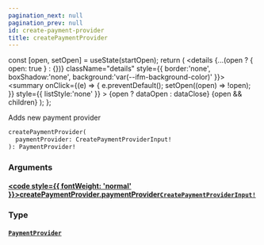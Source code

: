 ```yaml
---
pagination_next: null
pagination_prev: null
id: create-payment-provider
title: createPaymentProvider
---
```









  const [open, setOpen] = useState(startOpen);
  return (
    <details {...(open ? { open: true } : {})} className="details" style={{ border:'none', boxShadow:'none', background:'var(--ifm-background-color)' }}>
      <summary
        onClick={(e) => {
          e.preventDefault();
          setOpen((open) => !open);
        }}
        style={{ listStyle:'none' }}
      >
      {open ? dataOpen : dataClose}
      </summary>
      {open && children}
    </details>
  );
};








Adds new payment provider


```graphql
createPaymentProvider(
  paymentProvider: CreatePaymentProviderInput!
): PaymentProvider!
```




### Arguments

#### [<code style={{ fontWeight: 'normal' }}>createPaymentProvider.<b>paymentProvider</b></code>](#)<Bullet />[`CreatePaymentProviderInput!`](/types/inputs/create-payment-provider-input.mdx) <Badge class="badge badge--secondary" text="non-null"/> <Badge class="badge badge--secondary" text="input"/> 



### Type

#### [`PaymentProvider`](/types/objects/payment-provider.mdx) <Badge class="badge badge--secondary" text="object"/> 







